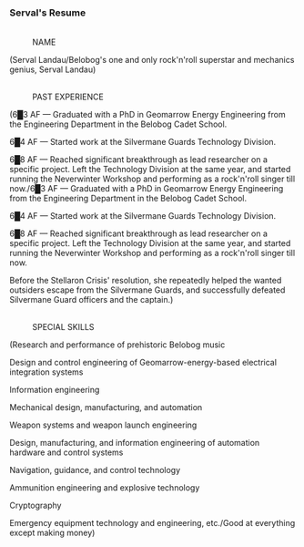 ===Serval's Resume===
:<div align="center">{{Размер|28|Belobog History and Culture Museum}}
:
{{Размер|25|Volunteer Guide Application Form}}</div>
:<br />NAME
:
(Serval Landau/Belobog's one and only rock'n'roll superstar and mechanics genius, Serval Landau)
:<br />PAST EXPERIENCE
:
(6█3 AF &mdash; Graduated with a PhD in Geomarrow Energy Engineering from the Engineering Department in the Belobog Cadet School.
:
6█4 AF &mdash; Started work at the Silvermane Guards Technology Division.
:
6█8 AF &mdash; Reached significant breakthrough as lead researcher on a specific project. Left the Technology Division at the same year, and started running the Neverwinter Workshop and performing as a rock'n'roll singer till now./6█3 AF &mdash; Graduated with a PhD in Geomarrow Energy Engineering from the Engineering Department in the Belobog Cadet School.
:
6█4 AF &mdash; Started work at the Silvermane Guards Technology Division.
:
6█8 AF &mdash; Reached significant breakthrough as lead researcher on a specific project. Left the Technology Division at the same year, and started running the Neverwinter Workshop and performing as a rock'n'roll singer till now.
:
Before the Stellaron Crisis' resolution, she repeatedly helped the wanted outsiders escape from the Silvermane Guards, and successfully defeated Silvermane Guard officers and the captain.)
:<br />SPECIAL SKILLS
:
(Research and performance of prehistoric Belobog music
:
Design and control engineering of Geomarrow-energy-based electrical integration systems
:
Information engineering
:
Mechanical design, manufacturing, and automation
:
Weapon systems and weapon launch engineering
:
Design, manufacturing, and information engineering of automation hardware and control systems
:
Navigation, guidance, and control technology
:
Ammunition engineering and explosive technology
:
Cryptography
:
Emergency equipment technology and engineering, etc./Good at everything except making money)
